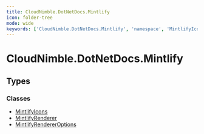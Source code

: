 ```yaml
---
title: CloudNimble.DotNetDocs.Mintlify
icon: folder-tree
mode: wide
keywords: ['CloudNimble.DotNetDocs.Mintlify', 'namespace', 'MintlifyIcons', 'MintlifyRenderer', 'MintlifyRendererOptions']
---
```


# CloudNimble.DotNetDocs.Mintlify

## Types

### Classes

- [MintlifyIcons](MintlifyIcons.mdx)
- [MintlifyRenderer](MintlifyRenderer.mdx)
- [MintlifyRendererOptions](MintlifyRendererOptions.mdx)

